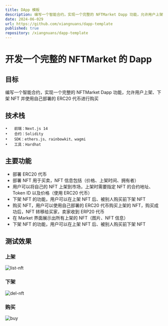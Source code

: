 ```yaml
---
title: DApp 模板
description: 编写一个智能合约，实现一个完整的 NFTMarket Dapp 功能，允许用户上架、下架 NFT 并使用自己部署的 ERC20 代币进行购买
date: 2024-06-029
url: https://github.com/xiangnuans/dapp-template
published: true
repository: /xiangnuans/dapp-template
---
```


# 开发一个完整的 NFTMarket 的 Dapp

## 目标

编写一个智能合约，实现一个完整的 NFTMarket Dapp 功能，允许用户上架、下架 NFT 并使用自己部署的 ERC20 代币进行购买

## 技术栈

    •	前端：Next.js 14
    •	合约：Solidity
    •	SDK：ethers.js、rainbowkit、wagmi
    •	工具：Hardhat

## 主要功能

- 部署 ERC20 代币
- 部署 NFT 用于买卖，NFT 信息包括（价格、上架时间、拥有者）
- 用户可以将自己的 NFT 上架到市场，上架时需要指定 NFT 的合约地址、Token ID 以及价格（使用 ERC20 代币）
- 下架 NFT 的功能，用户可以在上架 NFT 后、被别人购买前下架 NFT
- 购买 NFT，用户可以使用自己部署的 ERC20 代币购买上架的 NFT，购买成功后，NFT 转移给买家，卖家收到 ERP20 代币
- 在 Market 界面展示出所有上架的 NFT（图片、NFT 信息）
- 下架 NFT 的功能，用户可以在上架 NFT 后、被别人购买前下架 NFT

## 测试效果

### 上架

![list-nft](./dapp-template/list-nft.jpg)

### 下架

![del-nft](./dapp-template/del-nft.jpg)

### 购买

![buy](./dapp-template/buy.jpg)
